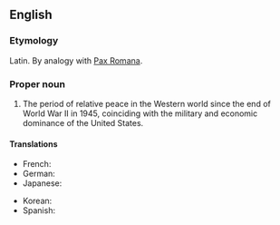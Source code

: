 ==English==
{{wikipedia}}

===Etymology===
Latin. By analogy with [[Pax Romana]].

===Proper noun===
{{en-proper noun}}
# The period of relative peace in the Western world since the end of World War II in 1945, coinciding with the military and economic dominance of the United States.

====Translations====
{{trans-top}}
* French: {{t+|fr|pax americana}}
* German: {{t|de|Pax Americana}}
* Japanese: {{t|ja|パクス・アメリカーナ|tr=pakusu amerikāna}}
{{trans-mid}}
* Korean: {{t|ko|팍스 아메리카나}}
* Spanish: {{t|es|Pax Americana}}
{{trans-bottom}}